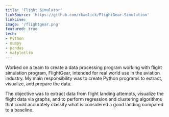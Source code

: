 ```yaml
---
title: 'Flight Simulator'
linkSource: 'https://github.com/rkadlick/FlightGear-Simulation'
linkLive:
image: '/flightgear.png'
featured: true
tech:
- Python
- numpy
- pandas
- matplotlib
---
```

Worked on a team to create a data processing program working with flight simulation program, FlightGear, intended for real world use in the aviation industry. My main responsibility was to create Python programs to extract, visualize, and prepare the data.

The objective was to extract data from flight landing attempts, visualize the flight data via graphs, and to perform regression and clustering algorithms that could accurately classify what is considered a good landing compared to a baseline.